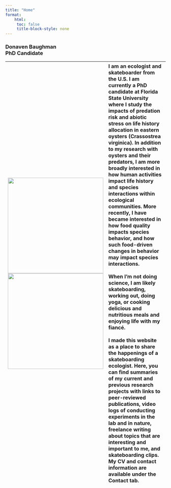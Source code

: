 ```yaml
---
title: "Home"
format: 
    html:
     toc: false
     title-block-style: none
---
```


### Donaven Baughman<br> PhD Candidate

| ![](images/Me%20working%20on%20intertidal%20cage-01.png){width="300"}<br>![](images/intertidal_1.JPG){width="300"} | I am an ecologist and skateboarder from the U.S. I am currently a PhD candidate at Florida State University where I study the impacts of predation risk and abiotic stress on life history allocation in eastern oysters (Crassostrea virginica). In addition to my research with oysters and their predators, I am more broadly interested in how human activities impact life history and species interactions within ecological communities. More recently, I have became interested in how food quality impacts species behavior, and how such food-driven changes in behavior may impact species interactions. <br><br> When I'm not doing science, I am likely skateboarding, working out, doing yoga, or cooking delicious and nutritious meals and enjoying life with my fiancé. <br><br> I made this website as a place to share the happenings of a skateboarding ecologist. Here, you can find summaries of my current and previous research projects with links to peer-reviewed publications, video logs of conducting experiments in the lab and in nature, freelance writing about topics that are interesting and important to me, and skateboarding clips. My CV and contact information are available under the Contact tab. |
|:-----------------------------------|:-----------------------------------|

```r
```
